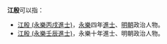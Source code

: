 '''江殷'''可以指：
* [[江殷_(永樂丙戌進士)|江殷 (永樂丙戌進士)]]，[[永樂|永樂]]四年[[進士|進士]]、[[明朝|明朝]]政治人物。
* [[江殷_(永樂壬辰進士)|江殷 (永樂壬辰進士)]]，永樂十年進士、明朝政治人物。
{{disambig}}
